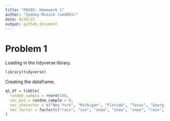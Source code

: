 ```yaml
---
title: "P8105: Homework 1"
author: "Sydney Musick (sm4993)"
date: 9/29/21
output: github_document
---
```


# Problem 1

Loading in the tidyverse library.
```r
library(tidyverse)
```

Creating the dataframe.
```r
q1_df = tibble(
  random_sample = rnorm(10),
  vec_pos = random_sample > 0,
  vec_character = c("New York", "Michigan", "Florida", "Texas", "Georgia", "California", "Washington", "Colorado", "Utah", "Nevada"), 
  vec_factor = factor(c("rain", "sun", "snow", "snow", "snow", "rain", "sun", "sun", "sun", "snow"))
)
```




